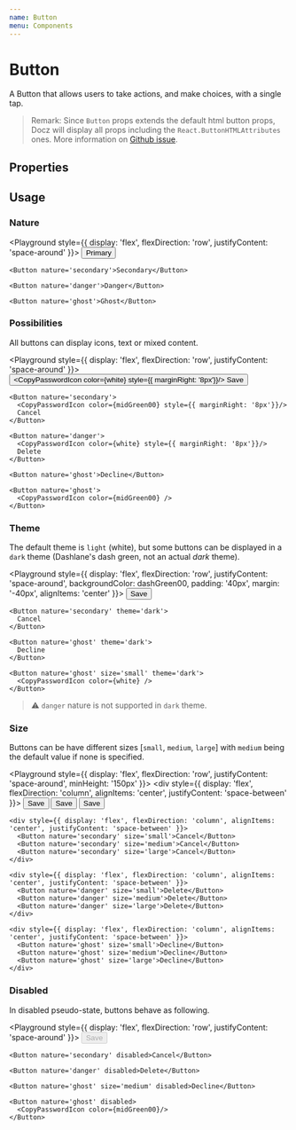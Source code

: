 ```yaml
---
name: Button
menu: Components
---
```



# Button

A Button that allows users to take actions, and make choices, with a single tap.

> Remark: Since `Button` props extends the default html button props, Docz will display all props including the `React.ButtonHTMLAttributes` ones. More information on [Github issue](https://github.com/doczjs/docz/issues/895).

## Properties

<Props of={Button} />

## Usage

### Nature

<Playground style={{ display: 'flex', flexDirection: 'row', justifyContent: 'space-around' }}>
    <Button nature='primary'>Primary</Button>

    <Button nature='secondary'>Secondary</Button>

    <Button nature='danger'>Danger</Button>

    <Button nature='ghost'>Ghost</Button>

</Playground>

### Possibilities

All buttons can display icons, text or mixed content.

<Playground style={{ display: 'flex', flexDirection: 'row', justifyContent: 'space-around' }}>
    <Button nature='primary'>
      <CopyPasswordIcon color={white} style={{ marginRight: '8px'}}/>
      Save
    </Button>

    <Button nature='secondary'>
      <CopyPasswordIcon color={midGreen00} style={{ marginRight: '8px'}}/>
      Cancel
    </Button>

    <Button nature='danger'>
      <CopyPasswordIcon color={white} style={{ marginRight: '8px'}}/>
      Delete
    </Button>

    <Button nature='ghost'>Decline</Button>

    <Button nature='ghost'>
      <CopyPasswordIcon color={midGreen00} />
    </Button>

</Playground>

### Theme

The default theme is `light` (white), but some buttons can be displayed in a `dark` theme (Dashlane's dash green, not an actual _dark_ theme).

<Playground style={{ display: 'flex', flexDirection: 'row', justifyContent: 'space-around', backgroundColor: dashGreen00,  padding: '40px', margin: '-40px', alignItems: 'center' }}>
    <Button nature='primary' theme='dark'>
      Save
    </Button>

    <Button nature='secondary' theme='dark'>
      Cancel
    </Button>

    <Button nature='ghost' theme='dark'>
      Decline
    </Button>

    <Button nature='ghost' size='small' theme='dark'>
      <CopyPasswordIcon color={white} />
    </Button>

</Playground>

> ⚠️ `danger` nature is not supported in `dark` theme.

### Size

Buttons can be have different sizes [`small`, `medium`, `large`] with `medium` being the default value if none is specified.

<Playground style={{ display: 'flex', flexDirection: 'row', justifyContent: 'space-around', minHeight: '150px' }}>
    <div style={{ display: 'flex', flexDirection: 'column', alignItems: 'center', justifyContent: 'space-between' }}>
      <Button nature='primary' size='small'>Save</Button>
      <Button nature='primary' size='medium'>Save</Button>
      <Button nature='primary' size='large'>Save</Button>
    </div>

    <div style={{ display: 'flex', flexDirection: 'column', alignItems: 'center', justifyContent: 'space-between' }}>
      <Button nature='secondary' size='small'>Cancel</Button>
      <Button nature='secondary' size='medium'>Cancel</Button>
      <Button nature='secondary' size='large'>Cancel</Button>
    </div>

    <div style={{ display: 'flex', flexDirection: 'column', alignItems: 'center', justifyContent: 'space-between' }}>
      <Button nature='danger' size='small'>Delete</Button>
      <Button nature='danger' size='medium'>Delete</Button>
      <Button nature='danger' size='large'>Delete</Button>
    </div>

    <div style={{ display: 'flex', flexDirection: 'column', alignItems: 'center', justifyContent: 'space-between' }}>
      <Button nature='ghost' size='small'>Decline</Button>
      <Button nature='ghost' size='medium'>Decline</Button>
      <Button nature='ghost' size='large'>Decline</Button>
    </div>

</Playground>

### Disabled

In disabled pseudo-state, buttons behave as following.

<Playground style={{ display: 'flex', flexDirection: 'row', justifyContent: 'space-around' }}>
    <Button nature='primary' disabled>Save</Button>

    <Button nature='secondary' disabled>Cancel</Button>

    <Button nature='danger' disabled>Delete</Button>

    <Button nature='ghost' size='medium' disabled>Decline</Button>

    <Button nature='ghost' disabled>
      <CopyPasswordIcon color={midGreen00}/>
    </Button>

</Playground>

